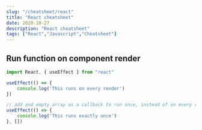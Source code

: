 ```yaml
---
slug: "/cheatsheet/react"
title: "React cheatsheet"
date: 2020-10-27
description: "React cheatsheet"
tags: ["React","Javascript","Cheatsheet"]
---
```


## Run function on component render
```javascript
import React, { useEffect } from "react"

useEffect(() => {
    console.log('This runs on every render')
})

// add and empty array as a callback to run once, instead of on every render
useEffect(() => {
    console.log('This runs exactly once')
}, [])
```
